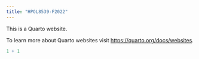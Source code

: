 ```yaml
---
title: "HPOL8539-F2022"
---
```


This is a Quarto website.

To learn more about Quarto websites visit <https://quarto.org/docs/websites>.

```r
1 + 1
```
